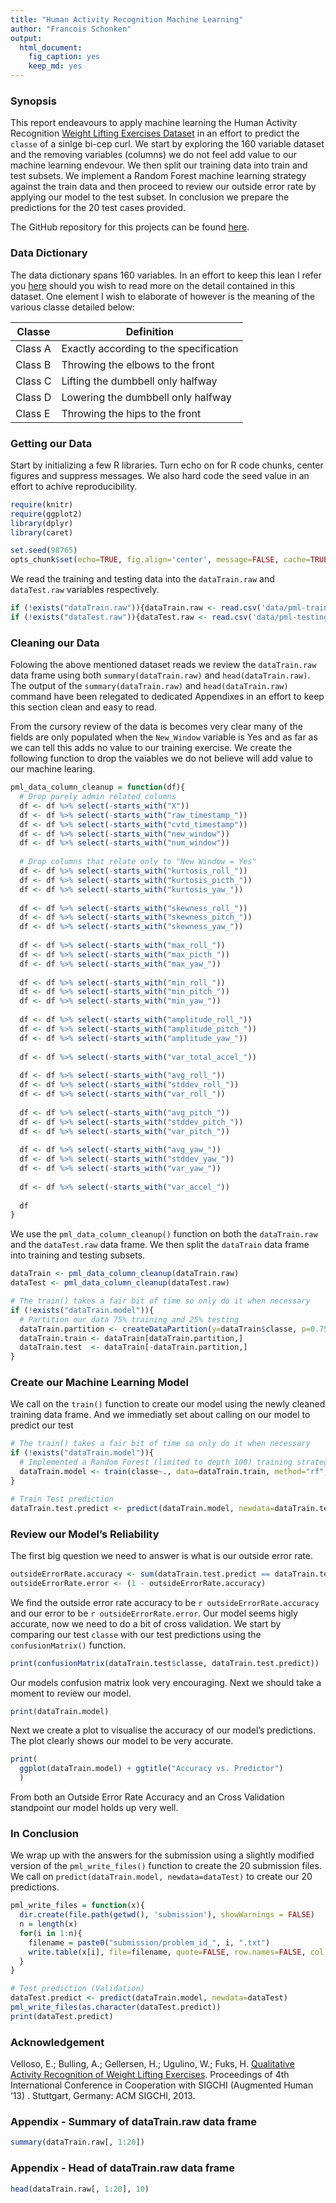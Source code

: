 ```yaml
---
title: "Human Activity Recognition Machine Learning"
author: "Francois Schonken"
output:
  html_document:
    fig_caption: yes
    keep_md: yes
---
```


### Synopsis
This report endeavours to apply machine learning the Human Activity Recognition [Weight Lifting Exercises Dataset](http://groupware.les.inf.puc-rio.br/har#weight_lifting_exercises) in an effort to predict the ```classe``` of a sinlge bi-cep curl. We start by exploring the 160 variable dataset and the removing variables (columns) we do not feel add value to our machine learning endevour. We then split our training data into train and test subsets. We implement a Random Forest machine learning strategy against the train data and then proceed to review our outside error rate by applying our model to the test subset. In conclusion we prepare the predictions for the 20 test cases provided.

The GitHub repository for this projects can be found [here](https://github.com/schonken/Practical_Machine_Learning_Project).

### Data Dictionary
The data dictionary spans 160 variables. In an effort to keep this lean I refer you [here](http://groupware.les.inf.puc-rio.br/har#weight_lifting_exercises#ixzz3MWksZVLK) should you wish to read more on the detail contained in this dataset. One element I wish to elaborate of however is the meaning of the various classe detailed below: 

Classe | Definition
-------|-----------
Class A | Exactly according to the specification
Class B | Throwing the elbows to the front
Class C | Lifting the dumbbell only halfway 
Class D | Lowering the dumbbell only halfway
Class E | Throwing the hips to the front

### Getting our Data
Start by initializing a few R libraries. Turn echo on for R code chunks, center figures and suppress messages. We also hard code the seed value in an effort to achive reproducibility.
```r
require(knitr)
require(ggplot2)
library(dplyr)
library(caret)

set.seed(98765)
opts_chunk$set(echo=TRUE, fig.align='center', message=FALSE, cache=TRUE)
```

We read the training and testing data into the ```dataTrain.raw``` and ```dataTest.raw``` variables respectively. 
```r
if (!exists("dataTrain.raw")){dataTrain.raw <- read.csv('data/pml-training.csv')}
if (!exists("dataTest.raw")){dataTest.raw <- read.csv('data/pml-testing.csv')}
```

### Cleaning our Data
Folowing the above mentioned dataset reads we review the ```dataTrain.raw``` data frame using both ```summary(dataTrain.raw)``` and ```head(dataTrain.raw)```. The output of the ```summary(dataTrain.raw)``` and ```head(dataTrain.raw)``` command have been relegated to dedicated Appendixes in an effort to keep this section clean and easy to read. 

From the cursory review of the data is becomes very clear many of the fields are only populated when the ```New_Window``` variable is Yes and as far as we can tell this adds no value to our training exercise. We create the following function to drop the vaiables we do not believe will add value to our machine learing.  

```r
pml_data_column_cleanup = function(df){
  # Drop purely admin related columns
  df <- df %>% select(-starts_with("X"))
  df <- df %>% select(-starts_with("raw_timestamp_"))
  df <- df %>% select(-starts_with("cvtd_timestamp"))
  df <- df %>% select(-starts_with("new_window"))
  df <- df %>% select(-starts_with("num_window"))
  
  # Drop columns that relate only to "New Window = Yes"
  df <- df %>% select(-starts_with("kurtosis_roll_"))
  df <- df %>% select(-starts_with("kurtosis_picth_"))
  df <- df %>% select(-starts_with("kurtosis_yaw_"))
  
  df <- df %>% select(-starts_with("skewness_roll_"))
  df <- df %>% select(-starts_with("skewness_pitch_"))
  df <- df %>% select(-starts_with("skewness_yaw_"))
  
  df <- df %>% select(-starts_with("max_roll_"))
  df <- df %>% select(-starts_with("max_picth_"))
  df <- df %>% select(-starts_with("max_yaw_"))
  
  df <- df %>% select(-starts_with("min_roll_"))
  df <- df %>% select(-starts_with("min_pitch_"))
  df <- df %>% select(-starts_with("min_yaw_"))
  
  df <- df %>% select(-starts_with("amplitude_roll_"))
  df <- df %>% select(-starts_with("amplitude_pitch_"))
  df <- df %>% select(-starts_with("amplitude_yaw_"))
  
  df <- df %>% select(-starts_with("var_total_accel_"))
  
  df <- df %>% select(-starts_with("avg_roll_"))
  df <- df %>% select(-starts_with("stddev_roll_"))
  df <- df %>% select(-starts_with("var_roll_"))
  
  df <- df %>% select(-starts_with("avg_pitch_"))
  df <- df %>% select(-starts_with("stddev_pitch_"))
  df <- df %>% select(-starts_with("var_pitch_"))
  
  df <- df %>% select(-starts_with("avg_yaw_"))
  df <- df %>% select(-starts_with("stddev_yaw_"))
  df <- df %>% select(-starts_with("var_yaw_"))
  
  df <- df %>% select(-starts_with("var_accel_"))
  
  df
}
```

We use the ```pml_data_column_cleanup()``` function on both the ```dataTrain.raw``` and the ```dataTest.raw``` data frame. We then split the ```dataTrain``` data frame into training and testing subsets.

```r
dataTrain <- pml_data_column_cleanup(dataTrain.raw)
dataTest <- pml_data_column_cleanup(dataTest.raw)

# The train() takes a fair bit of time so only do it when necessary
if (!exists("dataTrain.model")){
  # Partition our data 75% training and 25% testing
  dataTrain.partition <- createDataPartition(y=dataTrain$classe, p=0.75, list=FALSE)
  dataTrain.train <- dataTrain[dataTrain.partition,]
  dataTrain.test  <- dataTrain[-dataTrain.partition,]
}
```

### Create our Machine Learning Model
We call on the ```train()``` function to create our model using the newly cleaned training data frame. And we immediatly set about calling on our model to predict our test

```r
# The train() takes a fair bit of time so only do it when necessary
if (!exists("dataTrain.model")){
  # Implemented a Random Forest (limited to depth 100) training strategy
  dataTrain.model <- train(classe~., data=dataTrain.train, method="rf", ntree=100)
}

# Train Test prediction
dataTrain.test.predict <- predict(dataTrain.model, newdata=dataTrain.test)
```

### Review our Model's Reliability
The first big question we need to answer is what is our outside error rate. 
```r
outsideErrorRate.accuracy <- sum(dataTrain.test.predict == dataTrain.test$classe)/length(dataTrain.test.predict)
outsideErrorRate.error <- (1 - outsideErrorRate.accuracy)
```
We find the outside error rate accuracy to be `r outsideErrorRate.accuracy` and our error to be `r outsideErrorRate.error`. Our model seems higly accurate, now we need to do a bit of cross validation. We start by comparing our test ```classe``` with our test predictions using the ```confusionMatrix()``` function.

```r
print(confusionMatrix(dataTrain.test$classe, dataTrain.test.predict))
```
Our models confusion matrix look very encouraging. Next we should take a moment to review our model.

```r
print(dataTrain.model)
```

Next we create a plot to visualise the accuracy of our model's predictions. The plot clearly shows our model to be very accurate.

```r
print(
  ggplot(dataTrain.model) + ggtitle("Accuracy vs. Predictor")
  )
```

From both an Outside Error Rate Accuracy and an Cross Validation standpoint our model holds up very well.

### In Conclusion 
We wrap up with the answers for the submission using a slightly modified version of the ```pml_write_files()``` function to create the 20 submission files. We call on ```predict(dataTrain.model, newdata=dataTest)``` to create our 20 predictions.

```r
pml_write_files = function(x){
  dir.create(file.path(getwd(), 'submission'), showWarnings = FALSE)
  n = length(x)
  for(i in 1:n){
    filename = paste0("submission/problem_id_", i, ".txt")
    write.table(x[i], file=filename, quote=FALSE, row.names=FALSE, col.names=FALSE)
  }
}

# Test prediction (Validation)
dataTest.predict <- predict(dataTrain.model, newdata=dataTest)
pml_write_files(as.character(dataTest.predict))
print(dataTest.predict)
```

### Acknowledgement
Velloso, E.; Bulling, A.; Gellersen, H.; Ugulino, W.; Fuks, H. [Qualitative Activity Recognition of Weight Lifting Exercises](http://groupware.les.inf.puc-rio.br/work.jsf?p1=11201). Proceedings of 4th International Conference in Cooperation with SIGCHI (Augmented Human '13) . Stuttgart, Germany: ACM SIGCHI, 2013.

### Appendix - Summary of dataTrain.raw data frame
```r
summary(dataTrain.raw[, 1:20])
```

### Appendix - Head of dataTrain.raw data frame
```r
head(dataTrain.raw[, 1:20], 10)
```
